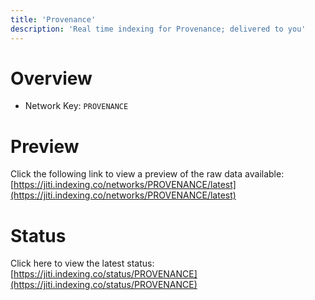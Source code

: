 ```yaml
---
title: 'Provenance'
description: 'Real time indexing for Provenance; delivered to you'
---
```


# Overview
- Network Key: `PROVENANCE`

# Preview
Click the following link to view a preview of the raw data available: [https://jiti.indexing.co/networks/PROVENANCE/latest](https://jiti.indexing.co/networks/PROVENANCE/latest)

# Status
Click here to view the latest status: [https://jiti.indexing.co/status/PROVENANCE](https://jiti.indexing.co/status/PROVENANCE)
